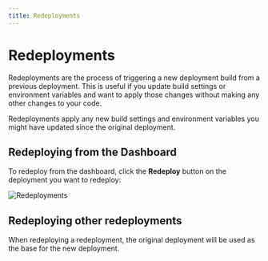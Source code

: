 ```yaml
---
title: Redeployments
---
```


# Redeployments

Redeployments are the process of triggering a new deployment build from a previous deployment. This is useful if you update build settings or environment variables and want to apply those changes without making any other changes to your code.

Redeployments apply any new build settings and environment variables you might have updated since the original deployment.

## Redeploying from the Dashboard

To redeploy from the dashboard, click the **Redeploy** button on the deployment you want to redeploy:

![Redeployments](/assets/redeploy.png)

## Redeploying other redeployments

When redeploying a redeployment, the original deployment will be used as the base for the new deployment.
